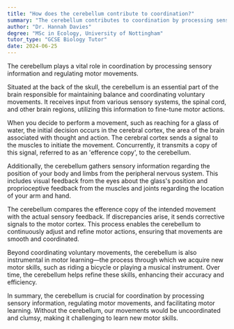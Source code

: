 ```yaml
---
title: "How does the cerebellum contribute to coordination?"
summary: "The cerebellum contributes to coordination by processing sensory information and regulating motor movements."
author: "Dr. Hannah Davies"
degree: "MSc in Ecology, University of Nottingham"
tutor_type: "GCSE Biology Tutor"
date: 2024-06-25
---
```


The cerebellum plays a vital role in coordination by processing sensory information and regulating motor movements.

Situated at the back of the skull, the cerebellum is an essential part of the brain responsible for maintaining balance and coordinating voluntary movements. It receives input from various sensory systems, the spinal cord, and other brain regions, utilizing this information to fine-tune motor actions.

When you decide to perform a movement, such as reaching for a glass of water, the initial decision occurs in the cerebral cortex, the area of the brain associated with thought and action. The cerebral cortex sends a signal to the muscles to initiate the movement. Concurrently, it transmits a copy of this signal, referred to as an 'efference copy', to the cerebellum.

Additionally, the cerebellum gathers sensory information regarding the position of your body and limbs from the peripheral nervous system. This includes visual feedback from the eyes about the glass's position and proprioceptive feedback from the muscles and joints regarding the location of your arm and hand.

The cerebellum compares the efference copy of the intended movement with the actual sensory feedback. If discrepancies arise, it sends corrective signals to the motor cortex. This process enables the cerebellum to continuously adjust and refine motor actions, ensuring that movements are smooth and coordinated.

Beyond coordinating voluntary movements, the cerebellum is also instrumental in motor learning—the process through which we acquire new motor skills, such as riding a bicycle or playing a musical instrument. Over time, the cerebellum helps refine these skills, enhancing their accuracy and efficiency.

In summary, the cerebellum is crucial for coordination by processing sensory information, regulating motor movements, and facilitating motor learning. Without the cerebellum, our movements would be uncoordinated and clumsy, making it challenging to learn new motor skills.
    